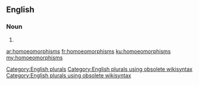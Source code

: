 ==English==

===Noun===
{{head|en}}

# {{plural of|homoeomorphism}}

[[Category:English plurals]][[Category:English plurals using obsolete wikisyntax]][[Category:English plurals using obsolete wikisyntax]]

[[ar:homoeomorphisms]]
[[fr:homoeomorphisms]]
[[ku:homoeomorphisms]]
[[my:homoeomorphisms]]